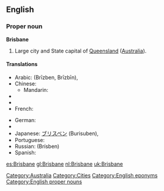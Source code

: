 ==English==

===Proper noun===
'''Brisbane'''

# Large city and State capital of [[Queensland]] ([[Australia]]).

====Translations====
{{trans-top|Capital of Queensland, Australia}}
* Arabic: {{Arab|[[بريزبين]]}} (Brīzben, Brīzbīn),  {{t|ar|بريزبين|m|tr=briizbin|sc=Arab}}
* Chinese:
** Mandarin: {{t|cmn|布里斯班|tr=bùlǐsībān|sc=Hani}}
* {{trreq|Dutch}}
* {{trreq|Finnish}}
* French: {{t|fr|Brisbane|m}}
{{trans-mid}}
* German: {{t|de|Brisbane|n}}
* {{trreq|Hungarian}}
* Japanese: [[ブリスベン]] (Burisuben),  {{t|ja|ブリスベン|tr=Burisuben|sc=Jpan}}
* Portuguese: {{t|pt|Brisbane|m}}
* Russian: {{t|ru|Брисбен|m|sc=Cyrl}} (Brísben)
* Spanish: {{t|es|Brisbane|m}}
{{trans-bottom}}

[[Category:Australia]]
[[Category:Cities]]
[[Category:English eponyms]]
[[Category:English proper nouns]]

[[es:Brisbane]]
[[gl:Brisbane]]
[[nl:Brisbane]]
[[uk:Brisbane]]